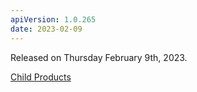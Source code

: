 ```yaml
---
apiVersion: 1.0.265
date: 2023-02-09
---
```


Released on Thursday February 9th, 2023.

[Child Products](https://ordercloud.io/knowledge-base/child-products)